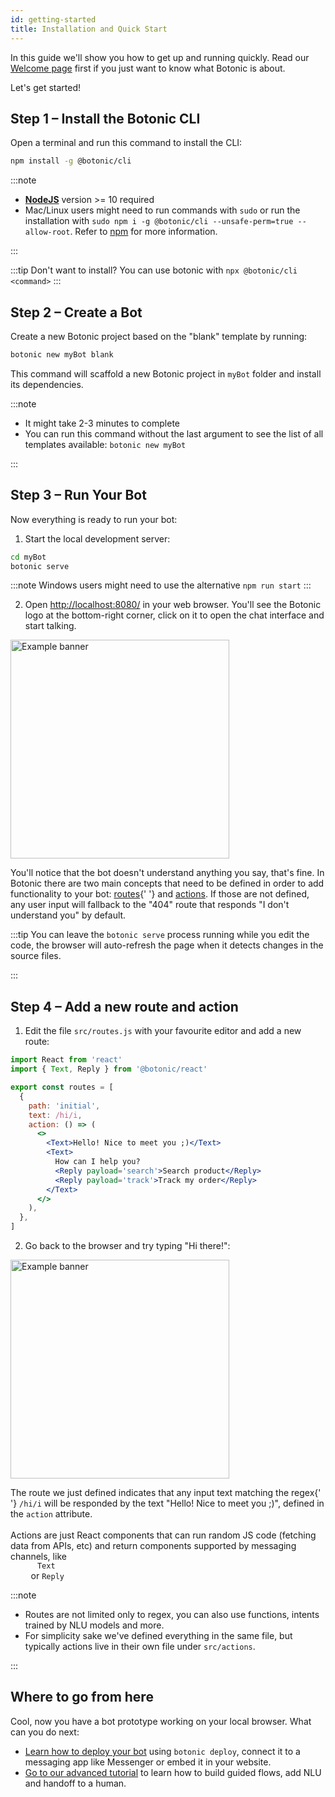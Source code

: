 ```yaml
---
id: getting-started
title: Installation and Quick Start
---
```


In this guide we'll show you how to get up and running quickly. Read our [Welcome page](/docs/welcome) first if you just want to know what Botonic is about.

Let's get started!

## Step 1 – Install the Botonic CLI

Open a terminal and run this command to install the CLI:

```bash
npm install -g @botonic/cli
```

:::note

- **[NodeJS](https://nodejs.org/)** version >= 10 required
- Mac/Linux users might need to run commands with `sudo` or run the installation with `sudo npm i -g @botonic/cli --unsafe-perm=true --allow-root`. Refer to [npm](https://docs.npmjs.com/resolving-eacces-permissions-errors-when-installing-packages-globally) for more information.

:::

:::tip Don't want to install?
You can use botonic with `npx @botonic/cli <command>`
:::

## Step 2 – Create a Bot

Create a new Botonic project based on the "blank" template by running:

```bash
botonic new myBot blank
```

This command will scaffold a new Botonic project in `myBot` folder and install its dependencies.

:::note

- It might take 2-3 minutes to complete
- You can run this command without the last argument to see the list of all templates available: `botonic new myBot`

:::

## Step 3 – Run Your Bot

Now everything is ready to run your bot:

1. Start the local development server:

```bash
cd myBot
botonic serve
```

:::note
Windows users might need to use the alternative `npm run start`
:::

2. Open [http://localhost:8080/](http://localhost:8080/) in your web browser. You'll see the Botonic logo at the bottom-right corner, click on it to open the chat interface and start talking.

<div className='flex flex-col md:flex-row mb-4'>
  <div className='flex-1'>
    <img
      width='350px'
      src={require('../static/img/botonic_getting_started_1.png').default}
      alt='Example banner'
    />
  </div>
  <p className='flex-1 md:pl-4'>
    You'll notice that the bot doesn't understand anything you say, that's fine.
    In Botonic there are two main concepts that need to be defined in order to
    add functionality to your bot: <a href='/docs/concepts/routes'>routes</a>{' '}
    and <a href='/docs/concepts/actions'>actions</a>. If those are not defined,
    any user input will fallback to the "404" route that responds "I don't
    understand you" by default.
  </p>
</div>

:::tip
You can leave the `botonic serve` process running while you edit the code, the browser will auto-refresh the page when it detects changes in the source files.

:::

## Step 4 – Add a new route and action

1. Edit the file `src/routes.js` with your favourite editor and add a new route:

```jsx title="src/routes.js"
import React from 'react'
import { Text, Reply } from '@botonic/react'

export const routes = [
  {
    path: 'initial',
    text: /hi/i,
    action: () => (
      <>
        <Text>Hello! Nice to meet you ;)</Text>
        <Text>
          How can I help you?
          <Reply payload='search'>Search product</Reply>
          <Reply payload='track'>Track my order</Reply>
        </Text>
      </>
    ),
  },
]
```

2. Go back to the browser and try typing "Hi there!":

<div className='flex flex-col md:flex-row mb-4'>
  <div className='flex-1'>
    <img
      width='350px'
      src={require('../static/img/botonic_getting_started_2.png').default}
      alt='Example banner'
    />
  </div>
  <p className='flex-1 md:pl-4'>
    The route we just defined indicates that any input text matching the regex{' '}
    <code>/hi/i</code> will be responded by the text "Hello! Nice to meet you
    ;)", defined in the <code>action</code> attribute.
    <br />
    <br />
    Actions are just React components that can run random JS code (fetching data
    from APIs, etc) and return components supported by messaging channels, like <code>
      Text
    </code> or <code>Reply</code>
  </p>
</div>

:::note

- Routes are not limited only to regex, you can also use functions, intents trained by NLU models and more.
- For simplicity sake we've defined everything in the same file, but typically actions live in their own file under `src/actions`.

:::

## Where to go from here

Cool, now you have a bot prototype working on your local browser. What can you do next:

- [Learn how to deploy your bot](/docs/deployment/hubtype) using `botonic deploy`, connect it to a messaging app like Messenger or embed it in your website.
- [Go to our advanced tutorial](/docs/create-convapp) to learn how to build guided flows, add NLU and handoff to a human.
